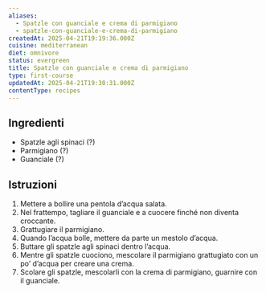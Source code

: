 ```yaml
---
aliases:
  - Spatzle con guanciale e crema di parmigiano
  - spatzle-con-guanciale-e-crema-di-parmigiano
createdAt: 2025-04-21T19:19:36.000Z
cuisine: mediterranean
diet: omnivore
status: evergreen
title: Spatzle con guanciale e crema di parmigiano
type: first-course
updatedAt: 2025-04-21T19:30:31.000Z
contentType: recipes
---
```

## Ingredienti

- Spatzle agli spinaci (?)
- Parmigiano (?)
- Guanciale (?)

## Istruzioni

1. Mettere a bollire una pentola d’acqua salata.
2. Nel frattempo, tagliare il guanciale e a cuocere finché non diventa croccante.
3. Grattugiare il parmigiano.
4. Quando l’acqua bolle, mettere da parte un mestolo d’acqua.
5. Buttare gli spatzle agli spinaci dentro l’acqua.
6. Mentre gli spatzle cuociono, mescolare il parmigiano grattugiato con un po’ d’acqua per creare una crema.
7. Scolare gli spatzle, mescolarli con la crema di parmigiano, guarnire con il guanciale.
